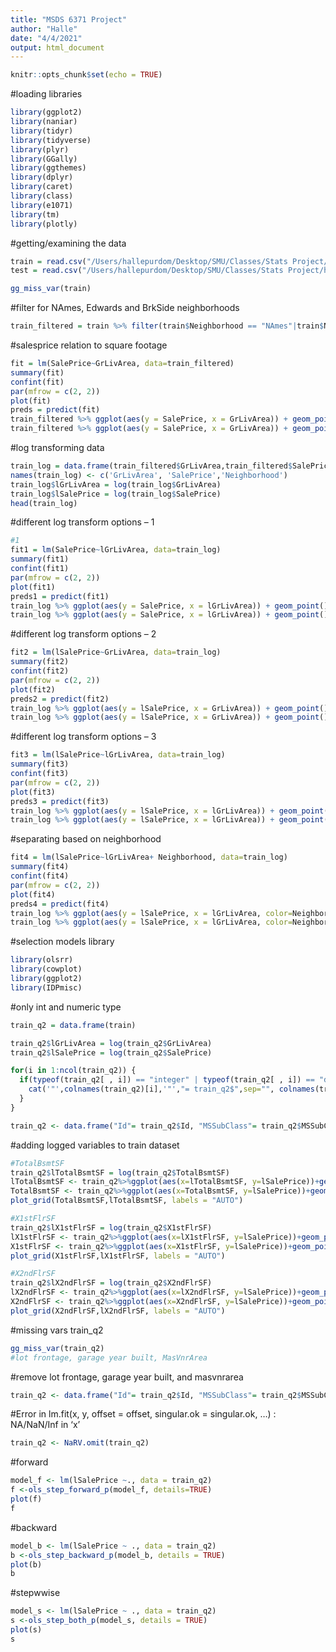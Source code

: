 ```yaml
---
title: "MSDS 6371 Project"
author: "Halle"
date: "4/4/2021"
output: html_document
---
```


```r
knitr::opts_chunk$set(echo = TRUE)
```
#loading libraries
```r
library(ggplot2)
library(naniar)
library(tidyr)
library(tidyverse)
library(plyr)
library(GGally)
library(ggthemes)
library(dplyr)
library(caret)
library(class)
library(e1071)
library(tm)
library(plotly)
```

#getting/examining the data
```r
train = read.csv("/Users/hallepurdom/Desktop/SMU/Classes/Stats Project/house-prices-advanced-regression-techniques/train.csv", header = TRUE)
test = read.csv("/Users/hallepurdom/Desktop/SMU/Classes/Stats Project/house-prices-advanced-regression-techniques/test.csv", header = TRUE)

gg_miss_var(train)
```

#filter for NAmes, Edwards and BrkSide neighborhoods
```r
train_filtered = train %>% filter(train$Neighborhood == "NAmes"|train$Neighborhood =="Edwards"|train$Neighborhood =="BrkSide")
```

#salesprice relation to square footage
```r
fit = lm(SalePrice~GrLivArea, data=train_filtered)
summary(fit)
confint(fit)
par(mfrow = c(2, 2))
plot(fit)
preds = predict(fit)
train_filtered %>% ggplot(aes(y = SalePrice, x = GrLivArea)) + geom_point() + geom_smooth(method = "lm")
train_filtered %>% ggplot(aes(y = SalePrice, x = GrLivArea)) + geom_point() + geom_line(data = train_filtered, aes( x = GrLivArea, y = preds))
```

#log transforming data
```r
train_log = data.frame(train_filtered$GrLivArea,train_filtered$SalePrice,train_filtered$Neighborhood)
names(train_log) <- c('GrLivArea', 'SalePrice','Neighborhood')
train_log$lGrLivArea = log(train_log$GrLivArea)
train_log$lSalePrice = log(train_log$SalePrice)
head(train_log)
```
#different log transform options -- 1
```r
#1
fit1 = lm(SalePrice~lGrLivArea, data=train_log)
summary(fit1)
confint(fit1)
par(mfrow = c(2, 2))
plot(fit1)
preds1 = predict(fit1)
train_log %>% ggplot(aes(y = SalePrice, x = lGrLivArea)) + geom_point() + geom_smooth(method = "lm")
train_log %>% ggplot(aes(y = SalePrice, x = lGrLivArea)) + geom_point() + geom_line(data = train_log, aes( x = lGrLivArea, y = preds1))
```

#different log transform options -- 2
```r
fit2 = lm(lSalePrice~GrLivArea, data=train_log)
summary(fit2)
confint(fit2)
par(mfrow = c(2, 2))
plot(fit2)
preds2 = predict(fit2)
train_log %>% ggplot(aes(y = lSalePrice, x = GrLivArea)) + geom_point() + geom_smooth(method = "lm")
train_log %>% ggplot(aes(y = lSalePrice, x = GrLivArea)) + geom_point() + geom_line(data = train_log, aes( x = GrLivArea, y = preds2))
```

#different log transform options -- 3
```r
fit3 = lm(lSalePrice~lGrLivArea, data=train_log)
summary(fit3)
confint(fit3)
par(mfrow = c(2, 2))
plot(fit3)
preds3 = predict(fit3)
train_log %>% ggplot(aes(y = lSalePrice, x = lGrLivArea)) + geom_point() + geom_smooth(method = "lm")
train_log %>% ggplot(aes(y = lSalePrice, x = lGrLivArea)) + geom_point() + geom_line(data = train_log, aes( x = lGrLivArea, y = preds3))
```
#separating based on neighborhood
```r
fit4 = lm(lSalePrice~lGrLivArea+ Neighborhood, data=train_log)
summary(fit4)
confint(fit4)
par(mfrow = c(2, 2))
plot(fit4)
preds4 = predict(fit4)
train_log %>% ggplot(aes(y = lSalePrice, x = lGrLivArea, color=Neighborhood)) + geom_point() + geom_smooth(method = "lm")
train_log %>% ggplot(aes(y = lSalePrice, x = lGrLivArea, color=Neighborhood)) + geom_point() + geom_line(data = train_log, aes(group=Neighborhood, x = lGrLivArea, y = preds4))
```



#selection models library
```r
library(olsrr)
library(cowplot)
library(ggplot2)
library(IDPmisc)
```

#only int and numeric type
```r
train_q2 = data.frame(train)

train_q2$lGrLivArea = log(train_q2$GrLivArea)
train_q2$lSalePrice = log(train_q2$SalePrice)

for(i in 1:ncol(train_q2)) {      
  if(typeof(train_q2[ , i]) == "integer" | typeof(train_q2[ , i]) == "double"){
    cat('"',colnames(train_q2)[i],'"',"= train_q2$",sep="", colnames(train_q2)[i], ", ")
  }
}

train_q2 <- data.frame("Id"= train_q2$Id, "MSSubClass"= train_q2$MSSubClass, "LotFrontage"= train_q2$LotFrontage, "LotArea"= train_q2$LotArea, "OverallQual"= train_q2$OverallQual, "OverallCond"= train_q2$OverallCond, "YearBuilt"= train_q2$YearBuilt, "YearRemodAdd"= train_q2$YearRemodAdd, "MasVnrArea"= train_q2$MasVnrArea, "BsmtFinSF1"= train_q2$BsmtFinSF1, "BsmtFinSF2"= train_q2$BsmtFinSF2, "BsmtUnfSF"= train_q2$BsmtUnfSF, "TotalBsmtSF"= train_q2$TotalBsmtSF, "X1stFlrSF"= train_q2$X1stFlrSF, "X2ndFlrSF"= train_q2$X2ndFlrSF, "LowQualFinSF"= train_q2$LowQualFinSF, "BsmtFullBath"= train_q2$BsmtFullBath, "BsmtHalfBath"= train_q2$BsmtHalfBath, "FullBath"= train_q2$FullBath, "HalfBath"= train_q2$HalfBath, "BedroomAbvGr"= train_q2$BedroomAbvGr, "KitchenAbvGr"= train_q2$KitchenAbvGr, "TotRmsAbvGrd"= train_q2$TotRmsAbvGrd, "Fireplaces"= train_q2$Fireplaces, "GarageYrBlt"= train_q2$GarageYrBlt, "GarageCars"= train_q2$GarageCars, "GarageArea"= train_q2$GarageArea, "WoodDeckSF"= train_q2$WoodDeckSF, "OpenPorchSF"= train_q2$OpenPorchSF, "EnclosedPorch"= train_q2$EnclosedPorch, "X3SsnPorch"= train_q2$X3SsnPorch, "ScreenPorch"= train_q2$ScreenPorch, "PoolArea"= train_q2$PoolArea, "MiscVal"= train_q2$MiscVal, "MoSold"= train_q2$MoSold, "YrSold"= train_q2$YrSold, "lGrLivArea"= train_q2$lGrLivArea, "lSalePrice"= train_q2$lSalePrice) #removed sale price and grlivarea
```

#adding logged variables to train dataset
```r

#TotalBsmtSF 
train_q2$lTotalBsmtSF = log(train_q2$TotalBsmtSF)
lTotalBsmtSF <- train_q2%>%ggplot(aes(x=lTotalBsmtSF, y=lSalePrice))+geom_point()+geom_smooth(method="lm")
TotalBsmtSF <- train_q2%>%ggplot(aes(x=TotalBsmtSF, y=lSalePrice))+geom_point()+geom_smooth(method="lm")
plot_grid(TotalBsmtSF,lTotalBsmtSF, labels = "AUTO")

#X1stFlrSF 
train_q2$lX1stFlrSF = log(train_q2$X1stFlrSF)
lX1stFlrSF <- train_q2%>%ggplot(aes(x=lX1stFlrSF, y=lSalePrice))+geom_point()+geom_smooth(method="lm")
X1stFlrSF <- train_q2%>%ggplot(aes(x=X1stFlrSF, y=lSalePrice))+geom_point()+geom_smooth(method="lm")
plot_grid(X1stFlrSF,lX1stFlrSF, labels = "AUTO")

#X2ndFlrSF
train_q2$lX2ndFlrSF = log(train_q2$X2ndFlrSF)
lX2ndFlrSF <- train_q2%>%ggplot(aes(x=lX2ndFlrSF, y=lSalePrice))+geom_point()+geom_smooth(method="lm")
X2ndFlrSF <- train_q2%>%ggplot(aes(x=X2ndFlrSF, y=lSalePrice))+geom_point()+geom_smooth(method="lm")
plot_grid(X2ndFlrSF,lX2ndFlrSF, labels = "AUTO")
```

#missing vars train_q2
```r
gg_miss_var(train_q2)
#lot frontage, garage year built, MasVnrArea
```

#remove lot frontage, garage year built, and masvnrarea
```r

train_q2 <- data.frame("Id"= train_q2$Id, "MSSubClass"= train_q2$MSSubClass, "LotArea"= train_q2$LotArea, "OverallQual"= train_q2$OverallQual, "OverallCond"= train_q2$OverallCond, "YearBuilt"= train_q2$YearBuilt, "YearRemodAdd"= train_q2$YearRemodAdd, "BsmtFinSF1"= train_q2$BsmtFinSF1, "BsmtFinSF2"= train_q2$BsmtFinSF2, "BsmtUnfSF"= train_q2$BsmtUnfSF, "TotalBsmtSF"= train_q2$TotalBsmtSF, "X1stFlrSF"= train_q2$X1stFlrSF, "X2ndFlrSF"= train_q2$X2ndFlrSF, "LowQualFinSF"= train_q2$LowQualFinSF, "BsmtFullBath"= train_q2$BsmtFullBath, "BsmtHalfBath"= train_q2$BsmtHalfBath, "FullBath"= train_q2$FullBath, "HalfBath"= train_q2$HalfBath, "BedroomAbvGr"= train_q2$BedroomAbvGr, "KitchenAbvGr"= train_q2$KitchenAbvGr, "TotRmsAbvGrd"= train_q2$TotRmsAbvGrd, "Fireplaces"= train_q2$Fireplaces, "GarageCars"= train_q2$GarageCars, "GarageArea"= train_q2$GarageArea, "WoodDeckSF"= train_q2$WoodDeckSF, "OpenPorchSF"= train_q2$OpenPorchSF, "EnclosedPorch"= train_q2$EnclosedPorch, "X3SsnPorch"= train_q2$X3SsnPorch, "ScreenPorch"= train_q2$ScreenPorch, "PoolArea"= train_q2$PoolArea, "MiscVal"= train_q2$MiscVal, "MoSold"= train_q2$MoSold, "YrSold"= train_q2$YrSold, "lGrLivArea"= train_q2$lGrLivArea, "lSalePrice"= train_q2$lSalePrice, "lX2ndFlrSF"= train_q2$lX2ndFlrSF, "lTotalBsmtSF"= train_q2$lTotalBsmtSF, "lX1stFlrSF"= train_q2$lX1stFlrSF)
```


#Error in lm.fit(x, y, offset = offset, singular.ok = singular.ok, ...) : NA/NaN/Inf in 'x'
```r
train_q2 <- NaRV.omit(train_q2)
```

#forward
```r
model_f <- lm(lSalePrice ~., data = train_q2)
f <-ols_step_forward_p(model_f, details=TRUE)
plot(f)
f
```

#backward
```r
model_b <- lm(lSalePrice ~ ., data = train_q2)
b <-ols_step_backward_p(model_b, details = TRUE)
plot(b)
b
```


#stepwwise
```r
model_s <- lm(lSalePrice ~ ., data = train_q2)
s <-ols_step_both_p(model_s, details = TRUE)
plot(s)
s
```


